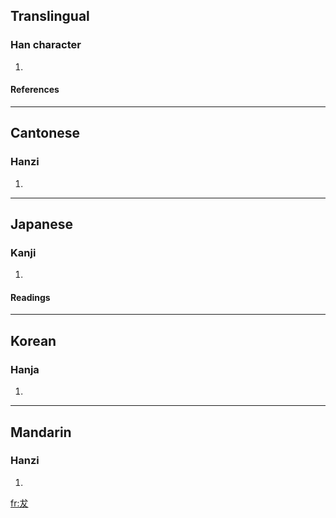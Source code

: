 ==Translingual==
===Han character===
{{Han char|rn=94|rad=犬|as=01|sn=4|four=4304<sub>0</sub>|canj=戈大水 (IKE), 戈大大 (IKK)}}
# {{defn|Han|sort=犬01}}
====References====
{{Han ref|kx=0706.010|dkj=20236|dj=1118.160|hdz=21331.020|uh=72AE|ud=29358|bh=C9A5|bd=51621}}
----
==Cantonese==
===Hanzi===
{{yue-hanzi|jyut=|y=bat6}}
# {{defn|Cantonese}}
----
==Japanese==
===Kanji===
{{ja-kanji|grade=|rs=犬01}}
# {{defn|Japanese}} 
====Readings====
{{ja-readings|on=[[はつ]] (hatsu), [[ばち]] (bachi)|kun=}}
----
==Korean==
===Hanja===
{{ko-hanja|hangeul=발  |eumhun=|rv=bal|mr=pal|y=}}
# {{defn|Korean}}

----
==Mandarin==
===Hanzi===
{{cmn-hanzi|pin=[[bá]] (ba2)|wg=pa<sup>2</sup>}}
# {{defn|Mandarin}}

[[fr:犮]]